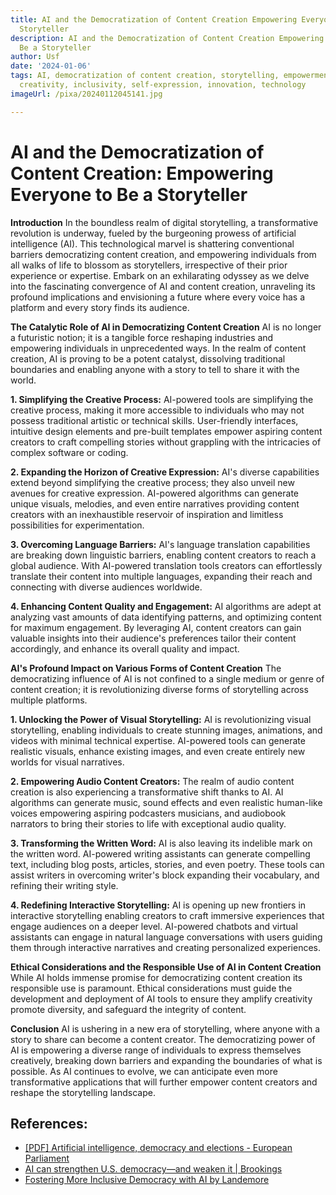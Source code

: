 ```yaml
---
title: AI and the Democratization of Content Creation Empowering Everyone to Be a
  Storyteller
description: AI and the Democratization of Content Creation Empowering Everyone to
  Be a Storyteller
author: Usf
date: '2024-01-06'
tags: AI, democratization of content creation, storytelling, empowerment, accessibility,
  creativity, inclusivity, self-expression, innovation, technology
imageUrl: /pixa/20240112045141.jpg

---
```

# AI and  the Democratization of  Content Creation: Empowering Everyone to Be a Storyteller

**Introduction**
In the boundless realm of digital storytelling, a transformative revolution is underway, fueled by the burgeoning prowess of  artificial intelligence (AI). This technological marvel is shattering conventional barriers democratizing content creation,  and empowering individuals from all walks of life to blossom as storytellers, irrespective of their prior experience or expertise. Embark on an  exhilarating odyssey as we delve  into the fascinating  convergence  of AI and content creation, unraveling its profound implications and envisioning a future where every voice has a platform and every story  finds its audience.

**The Catalytic Role of AI in Democratizing Content Creation**
AI is no longer a futuristic notion; it is a tangible force reshaping industries and empowering individuals in unprecedented ways. In the realm of content creation, AI is proving to  be a potent catalyst, dissolving traditional boundaries and enabling anyone  with a story to tell to share it  with the world.

**1. Simplifying the Creative Process:**
AI-powered tools are simplifying the creative process, making  it more accessible to individuals who may not possess traditional artistic or technical skills. User-friendly interfaces, intuitive design elements and pre-built templates empower  aspiring content creators to craft compelling stories  without grappling with  the intricacies of  complex software or coding.

**2. Expanding the Horizon of Creative Expression:**
AI's diverse capabilities  extend beyond  simplifying  the creative process; they also unveil new avenues for creative  expression. AI-powered algorithms can generate unique  visuals, melodies, and even entire narratives providing  content creators with an inexhaustible reservoir of  inspiration and limitless possibilities for experimentation.

**3. Overcoming Language Barriers:**
AI's language translation  capabilities are breaking down  linguistic barriers, enabling  content creators to reach  a global audience. With AI-powered translation tools creators can effortlessly translate their content into multiple languages,  expanding their reach and connecting with diverse audiences worldwide.

**4. Enhancing Content  Quality and Engagement:**
AI algorithms are adept at analyzing vast amounts of data identifying patterns, and  optimizing content for maximum engagement. By leveraging AI, content creators can gain valuable insights into their audience's  preferences tailor their content  accordingly, and enhance its overall quality and impact.

**AI's Profound Impact on Various Forms of Content Creation**
The  democratizing influence  of AI is not confined to a  single medium or genre of  content  creation; it is revolutionizing diverse forms of storytelling across multiple platforms.

**1. Unlocking the Power  of Visual Storytelling:**
AI is revolutionizing visual storytelling, enabling individuals to create stunning images, animations,  and videos with minimal technical  expertise. AI-powered tools can generate realistic visuals, enhance existing images, and even create entirely new worlds for visual narratives.

**2. Empowering Audio  Content Creators:**
The realm of audio content creation is also experiencing a transformative  shift thanks to AI. AI algorithms  can  generate music, sound effects and  even realistic human-like voices empowering  aspiring podcasters musicians, and audiobook narrators to bring their stories to life with exceptional audio quality.

**3. Transforming the Written Word:**
AI is also leaving its indelible mark on the written  word. AI-powered writing assistants  can generate compelling text, including blog posts, articles, stories, and even poetry.  These tools  can assist writers in overcoming writer's block expanding their vocabulary, and refining their  writing style.

**4. Redefining Interactive  Storytelling:**
AI is opening up new frontiers in interactive storytelling enabling creators to craft immersive  experiences that engage audiences  on a deeper level. AI-powered chatbots and virtual assistants can engage in natural language  conversations with users guiding them through interactive narratives and creating personalized experiences.

**Ethical Considerations  and the Responsible Use of  AI in Content Creation**
While AI holds immense promise for democratizing content creation its  responsible use is paramount.  Ethical  considerations must guide the development and deployment of AI tools to ensure they amplify creativity promote diversity, and safeguard the integrity of content.

**Conclusion**
AI is ushering in a new era of storytelling, where anyone with a story to share can become a content creator. The democratizing power of AI is empowering a diverse range of individuals to express themselves creatively, breaking down  barriers and expanding  the boundaries of what is possible.  As AI continues  to evolve, we  can anticipate even more transformative  applications that will further empower content creators and reshape the storytelling landscape.

## References:
- [[PDF] Artificial intelligence, democracy and elections - European Parliament](https://www.europarl.europa.eu/RegData/etudes/BRIE/2023/751478/EPRS_BRI(2023)751478_EN.pdf)
- [AI can strengthen U.S. democracy—and weaken it | Brookings](https://www.brookings.edu/articles/ai-can-strengthen-u-s-democracy-and-weaken-it/)
- [Fostering More Inclusive Democracy with AI by Landemore](https://www.imf.org/en/Publications/fandd/issues/2023/12/POV-Fostering-more-inclusive-democracy-with-AI-Landemore)
